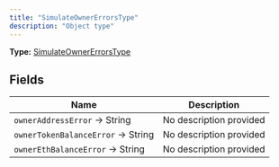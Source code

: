 ```yaml
---
title: "SimulateOwnerErrorsType"
description: "Object type"
---
```


**Type:** [SimulateOwnerErrorsType](/api-reference/types/simulateownererrorstype)

## Fields

| Name | Description |
|------|-------------|
| `ownerAddressError` → String | No description provided |
| `ownerTokenBalanceError` → String | No description provided |
| `ownerEthBalanceError` → String | No description provided |

